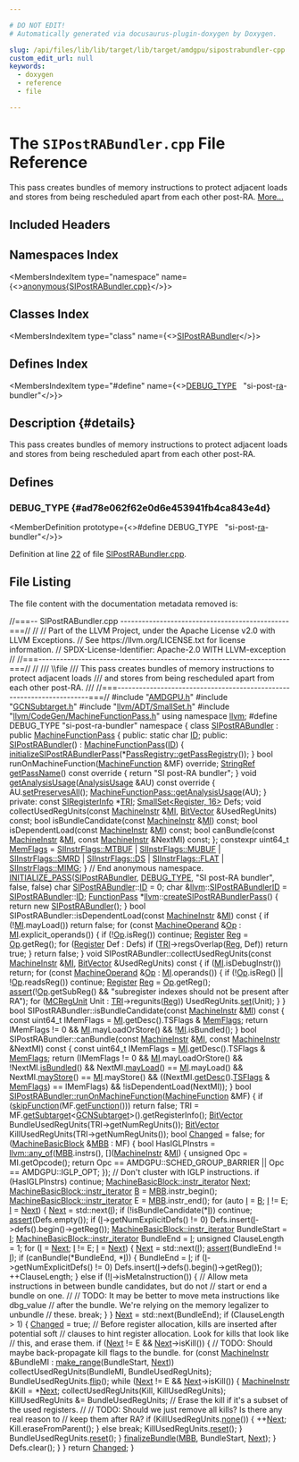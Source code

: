 ```yaml
---

# DO NOT EDIT!
# Automatically generated via docusaurus-plugin-doxygen by Doxygen.

slug: /api/files/lib/lib/target/lib/target/amdgpu/sipostrabundler-cpp
custom_edit_url: null
keywords:
  - doxygen
  - reference
  - file

---
```





# The `SIPostRABundler.cpp` File Reference

<DoxygenPage pluginConfig={pluginConfig}>

This pass creates bundles of memory instructions to protect adjacent loads and stores from being rescheduled apart from each other post-RA. <a href="#details">More...</a>

## Included Headers

<IncludesList>
<IncludesListItem
  filePath="AMDGPU.h"
  permalink="/docs/api/files/lib/lib/target/lib/target/amdgpu/amdgpu-h"
  isLocal="true" />
<IncludesListItem
  filePath="GCNSubtarget.h"
  permalink="/docs/api/files/lib/lib/target/lib/target/amdgpu/gcnsubtarget-h"
  isLocal="true" />
<IncludesListItem
  filePath="llvm/ADT/SmallSet.h"
  permalink="/docs/api/files/include/include/llvm/include/llvm/adt/smallset-h"
  isLocal="true" />
<IncludesListItem
  filePath="llvm/CodeGen/MachineFunctionPass.h"
  permalink="/docs/api/files/include/include/llvm/include/llvm/codegen/machinefunctionpass-h"
  isLocal="true" />
</IncludesList>

## Namespaces Index

<MembersIndex>

<MembersIndexItem
  type="namespace"
  name={<><a href="/docs/api/namespaces/anonymous-sipostrabundler-cpp-">anonymous&#123;SIPostRABundler.cpp&#125;</a></>}>
</MembersIndexItem>

</MembersIndex>

## Classes Index

<MembersIndex>

<MembersIndexItem
  type="class"
  name={<><a href="/docs/api/classes/anonymous-namespace-sipostrabundler-cpp-/sipostrabundler">SIPostRABundler</a></>}>
</MembersIndexItem>

</MembersIndex>

## Defines Index

<MembersIndex>

<MembersIndexItem
  type="#define"
  name={<><a href="#ad78e062f62e0d6e453941fb4ca843e4d">DEBUG&#95;TYPE</a>&nbsp;&nbsp;&nbsp;&quot;si-post-<a href="/docs/api/files/lib/lib/target/lib/target/aarch64/aarch64stacktaggingprera-cpp/#a3d9786aba23105131dc05d9f8bfcac7a">ra</a>-bundler&quot;</>}>
</MembersIndexItem>

</MembersIndex>

## Description {#details}

This pass creates bundles of memory instructions to protect adjacent loads and stores from being rescheduled apart from each other post-RA.

<SectionDefinition>

## Defines

### DEBUG&#95;TYPE {#ad78e062f62e0d6e453941fb4ca843e4d}

<MemberDefinition
  prototype={<>#define DEBUG&#95;TYPE&nbsp;&nbsp;&nbsp;&quot;si-post-<a href="/docs/api/files/lib/lib/target/lib/target/aarch64/aarch64stacktaggingprera-cpp/#a3d9786aba23105131dc05d9f8bfcac7a">ra</a>-bundler&quot;</>}>

Definition at line <a href="#l00022">22</a> of file <a href="/docs/api/files/lib/lib/target/lib/target/amdgpu/sipostrabundler-cpp">SIPostRABundler.cpp</a>.
</MemberDefinition>

</SectionDefinition>

## File Listing

The file content with the documentation metadata removed is:

<ProgramListing>

<Link id="l00001" /><CodeLine lineNumber="1"><Highlight kind="comment">//===-- SIPostRABundler.cpp -----------------------------------------------===//</Highlight><Highlight kind="normal"></Highlight></CodeLine>
<Link id="l00002" /><CodeLine lineNumber="2"><Highlight kind="normal"></Highlight><Highlight kind="comment">//</Highlight><Highlight kind="normal"></Highlight></CodeLine>
<Link id="l00003" /><CodeLine lineNumber="3"><Highlight kind="normal"></Highlight><Highlight kind="comment">// Part of the LLVM Project, under the Apache License v2.0 with LLVM Exceptions.</Highlight><Highlight kind="normal"></Highlight></CodeLine>
<Link id="l00004" /><CodeLine lineNumber="4"><Highlight kind="normal"></Highlight><Highlight kind="comment">// See https://llvm.org/LICENSE.txt for license information.</Highlight><Highlight kind="normal"></Highlight></CodeLine>
<Link id="l00005" /><CodeLine lineNumber="5"><Highlight kind="normal"></Highlight><Highlight kind="comment">// SPDX-License-Identifier: Apache-2.0 WITH LLVM-exception</Highlight><Highlight kind="normal"></Highlight></CodeLine>
<Link id="l00006" /><CodeLine lineNumber="6"><Highlight kind="normal"></Highlight><Highlight kind="comment">//</Highlight><Highlight kind="normal"></Highlight></CodeLine>
<Link id="l00007" /><CodeLine lineNumber="7"><Highlight kind="normal"></Highlight><Highlight kind="comment">//===----------------------------------------------------------------------===//</Highlight><Highlight kind="normal"></Highlight></CodeLine>
<Link id="l00008" /><CodeLine lineNumber="8"><Highlight kind="normal"></Highlight><Highlight kind="comment">//</Highlight><Highlight kind="comment"></Highlight></CodeLine>
<Link id="l00009" /><CodeLine lineNumber="9"><Highlight kind="comment">/// \\file</Highlight></CodeLine>
<Link id="l00010" /><CodeLine lineNumber="10"><Highlight kind="comment">/// This pass creates bundles of memory instructions to protect adjacent loads</Highlight></CodeLine>
<Link id="l00011" /><CodeLine lineNumber="11"><Highlight kind="comment">/// and stores from being rescheduled apart from each other post-RA.</Highlight></CodeLine>
<Link id="l00012" /><CodeLine lineNumber="12"><Highlight kind="comment">///</Highlight><Highlight kind="normal"></Highlight></CodeLine>
<Link id="l00013" /><CodeLine lineNumber="13"><Highlight kind="normal"></Highlight><Highlight kind="comment">//===----------------------------------------------------------------------===//</Highlight><Highlight kind="normal"></Highlight></CodeLine>
<Link id="l00014" /><CodeLine lineNumber="14"><Highlight kind="normal"></Highlight></CodeLine>
<Link id="l00015" /><CodeLine lineNumber="15"><Highlight kind="normal"></Highlight><Highlight kind="preprocessor">#include &quot;<a href="/docs/api/files/lib/lib/target/lib/target/amdgpu/amdgpu-h">AMDGPU.h</a>&quot;</Highlight><Highlight kind="normal"></Highlight></CodeLine>
<Link id="l00016" /><CodeLine lineNumber="16"><Highlight kind="normal"></Highlight><Highlight kind="preprocessor">#include &quot;<a href="/docs/api/files/lib/lib/target/lib/target/amdgpu/gcnsubtarget-h">GCNSubtarget.h</a>&quot;</Highlight><Highlight kind="normal"></Highlight></CodeLine>
<Link id="l00017" /><CodeLine lineNumber="17"><Highlight kind="normal"></Highlight><Highlight kind="preprocessor">#include &quot;<a href="/docs/api/files/include/include/llvm/include/llvm/adt/smallset-h">llvm/ADT/SmallSet.h</a>&quot;</Highlight><Highlight kind="normal"></Highlight></CodeLine>
<Link id="l00018" /><CodeLine lineNumber="18"><Highlight kind="normal"></Highlight><Highlight kind="preprocessor">#include &quot;<a href="/docs/api/files/include/include/llvm/include/llvm/codegen/machinefunctionpass-h">llvm/CodeGen/MachineFunctionPass.h</a>&quot;</Highlight><Highlight kind="normal"></Highlight></CodeLine>
<Link id="l00019" /><CodeLine lineNumber="19"><Highlight kind="normal"></Highlight></CodeLine>
<Link id="l00020" /><CodeLine lineNumber="20"><Highlight kind="normal"></Highlight><Highlight kind="keyword">using namespace </Highlight><Highlight kind="normal"><a href="/docs/api/namespaces/llvm">llvm</a>;</Highlight></CodeLine>
<Link id="l00021" /><CodeLine lineNumber="21"><Highlight kind="normal"></Highlight></CodeLine>
<Link id="l00022" /><CodeLine lineNumber="22" lineLink="#ad78e062f62e0d6e453941fb4ca843e4d"><Highlight kind="normal"></Highlight><Highlight kind="preprocessor">#define DEBUG&#95;TYPE &quot;si-post-ra-bundler&quot;</Highlight><Highlight kind="normal"></Highlight></CodeLine>
<Link id="l00023" /><CodeLine lineNumber="23"><Highlight kind="normal"></Highlight></CodeLine>
<Link id="l00024" /><CodeLine lineNumber="24" lineLink="/docs/api/namespaces/anonymous-sipostrabundler-cpp-"><Highlight kind="normal"></Highlight><Highlight kind="keyword">namespace </Highlight><Highlight kind="normal">&#123;</Highlight></CodeLine>
<Link id="l00025" /><CodeLine lineNumber="25"><Highlight kind="normal"></Highlight></CodeLine>
<Link id="l00026" /><CodeLine lineNumber="26" lineLink="/docs/api/classes/anonymous-namespace-sipostrabundler-cpp-/sipostrabundler"><Highlight kind="normal"></Highlight><Highlight kind="keyword">class </Highlight><Highlight kind="normal"><a href="/docs/api/classes/anonymous-namespace-sipostrabundler-cpp-/sipostrabundler/#af6ac5e28df9a98dbb61f6a55dc2fd7f5">SIPostRABundler</a> : </Highlight><Highlight kind="keyword">public</Highlight><Highlight kind="normal"> <a href="/docs/api/classes/llvm/machinefunctionpass/#a29c81d2386f4a727c6d33413807530c8">MachineFunctionPass</a> &#123;</Highlight></CodeLine>
<Link id="l00027" /><CodeLine lineNumber="27"><Highlight kind="normal"></Highlight><Highlight kind="keyword">public</Highlight><Highlight kind="normal">:</Highlight></CodeLine>
<Link id="l00028" /><CodeLine lineNumber="28" lineLink="/docs/api/classes/anonymous-namespace-sipostrabundler-cpp-/sipostrabundler/#a3572d5ea0075989184c75cbbcccebb01"><Highlight kind="normal">  </Highlight><Highlight kind="keyword">static</Highlight><Highlight kind="normal"> </Highlight><Highlight kind="keywordtype">char</Highlight><Highlight kind="normal"> <a href="/docs/api/classes/anonymous-namespace-sipostrabundler-cpp-/sipostrabundler/#a3572d5ea0075989184c75cbbcccebb01">ID</a>;</Highlight></CodeLine>
<Link id="l00029" /><CodeLine lineNumber="29"><Highlight kind="normal"></Highlight></CodeLine>
<Link id="l00030" /><CodeLine lineNumber="30"><Highlight kind="normal"></Highlight><Highlight kind="keyword">public</Highlight><Highlight kind="normal">:</Highlight></CodeLine>
<Link id="l00031" /><CodeLine lineNumber="31" lineLink="/docs/api/classes/anonymous-namespace-sipostrabundler-cpp-/sipostrabundler/#af6ac5e28df9a98dbb61f6a55dc2fd7f5"><Highlight kind="normal">  <a href="/docs/api/classes/anonymous-namespace-sipostrabundler-cpp-/sipostrabundler/#af6ac5e28df9a98dbb61f6a55dc2fd7f5">SIPostRABundler</a>() : <a href="/docs/api/classes/llvm/machinefunctionpass/#a29c81d2386f4a727c6d33413807530c8">MachineFunctionPass</a>(<a href="/docs/api/classes/anonymous-namespace-sipostrabundler-cpp-/sipostrabundler/#a3572d5ea0075989184c75cbbcccebb01">ID</a>) &#123;</Highlight></CodeLine>
<Link id="l00032" /><CodeLine lineNumber="32"><Highlight kind="normal">    <a href="/docs/api/namespaces/llvm/#a73c0230b4669a226b8103da724ce82cf">initializeSIPostRABundlerPass</a>(&#42;<a href="/docs/api/classes/llvm/passregistry/#a05a729900b76c89e808c6c3094921b2f">PassRegistry::getPassRegistry</a>());</Highlight></CodeLine>
<Link id="l00033" /><CodeLine lineNumber="33"><Highlight kind="normal">  &#125;</Highlight></CodeLine>
<Link id="l00034" /><CodeLine lineNumber="34"><Highlight kind="normal"></Highlight></CodeLine>
<Link id="l00035" /><CodeLine lineNumber="35"><Highlight kind="normal">  </Highlight><Highlight kind="keywordtype">bool</Highlight><Highlight kind="normal"> runOnMachineFunction(<a href="/docs/api/classes/llvm/machinefunction">MachineFunction</a> &amp;MF) </Highlight><Highlight kind="keyword">override</Highlight><Highlight kind="normal">;</Highlight></CodeLine>
<Link id="l00036" /><CodeLine lineNumber="36"><Highlight kind="normal"></Highlight></CodeLine>
<Link id="l00037" /><CodeLine lineNumber="37" lineLink="/docs/api/classes/anonymous-namespace-sipostrabundler-cpp-/sipostrabundler/#a9030a191ce693998b65112df1202457f"><Highlight kind="normal">  <a href="/docs/api/classes/llvm/stringref">StringRef</a> <a href="/docs/api/classes/anonymous-namespace-sipostrabundler-cpp-/sipostrabundler/#a9030a191ce693998b65112df1202457f">getPassName</a>()</Highlight><Highlight kind="keyword"> const override </Highlight><Highlight kind="normal">&#123;</Highlight></CodeLine>
<Link id="l00038" /><CodeLine lineNumber="38"><Highlight kind="normal">    </Highlight><Highlight kind="keywordflow">return</Highlight><Highlight kind="normal"> </Highlight><Highlight kind="stringliteral">&quot;SI post-RA bundler&quot;</Highlight><Highlight kind="normal">;</Highlight></CodeLine>
<Link id="l00039" /><CodeLine lineNumber="39"><Highlight kind="normal">  &#125;</Highlight></CodeLine>
<Link id="l00040" /><CodeLine lineNumber="40"><Highlight kind="normal"></Highlight></CodeLine>
<Link id="l00041" /><CodeLine lineNumber="41" lineLink="/docs/api/classes/anonymous-namespace-sipostrabundler-cpp-/sipostrabundler/#a534884966e628dce25d2894c82eec18c"><Highlight kind="normal">  </Highlight><Highlight kind="keywordtype">void</Highlight><Highlight kind="normal"> <a href="/docs/api/classes/anonymous-namespace-sipostrabundler-cpp-/sipostrabundler/#a534884966e628dce25d2894c82eec18c">getAnalysisUsage</a>(<a href="/docs/api/classes/llvm/analysisusage">AnalysisUsage</a> &amp;AU)</Highlight><Highlight kind="keyword"> const override </Highlight><Highlight kind="normal">&#123;</Highlight></CodeLine>
<Link id="l00042" /><CodeLine lineNumber="42"><Highlight kind="normal">    AU.<a href="/docs/api/classes/llvm/analysisusage/#af22b06a6a4f9df80454071685a0d6a02">setPreservesAll</a>();</Highlight></CodeLine>
<Link id="l00043" /><CodeLine lineNumber="43"><Highlight kind="normal">    <a href="/docs/api/classes/llvm/machinefunctionpass/#a864fd57b4304ef933b3281d0ef85a88e">MachineFunctionPass::getAnalysisUsage</a>(AU);</Highlight></CodeLine>
<Link id="l00044" /><CodeLine lineNumber="44"><Highlight kind="normal">  &#125;</Highlight></CodeLine>
<Link id="l00045" /><CodeLine lineNumber="45"><Highlight kind="normal"></Highlight></CodeLine>
<Link id="l00046" /><CodeLine lineNumber="46"><Highlight kind="normal"></Highlight><Highlight kind="keyword">private</Highlight><Highlight kind="normal">:</Highlight></CodeLine>
<Link id="l00047" /><CodeLine lineNumber="47"><Highlight kind="normal">  </Highlight><Highlight kind="keyword">const</Highlight><Highlight kind="normal"> <a href="/docs/api/classes/llvm/siregisterinfo">SIRegisterInfo</a> &#42;<a href="/docs/api/files/lib/lib/codegen/machinesink-cpp/#a0f36ed1bc17fc1aa97fe291c439a0698">TRI</a>;</Highlight></CodeLine>
<Link id="l00048" /><CodeLine lineNumber="48"><Highlight kind="normal"></Highlight></CodeLine>
<Link id="l00049" /><CodeLine lineNumber="49"><Highlight kind="normal">  <a href="/docs/api/classes/llvm/smallset">SmallSet&lt;Register, 16&gt;</a> Defs;</Highlight></CodeLine>
<Link id="l00050" /><CodeLine lineNumber="50"><Highlight kind="normal"></Highlight></CodeLine>
<Link id="l00051" /><CodeLine lineNumber="51"><Highlight kind="normal">  </Highlight><Highlight kind="keywordtype">void</Highlight><Highlight kind="normal"> collectUsedRegUnits(</Highlight><Highlight kind="keyword">const</Highlight><Highlight kind="normal"> <a href="/docs/api/classes/llvm/machineinstr">MachineInstr</a> &amp;<a href="/docs/api/files/lib/lib/codegen/lib/codegen/globalisel/irtranslator-cpp/#abe44dfdea65b4f7e11e0a608ab708b76">MI</a>,</Highlight></CodeLine>
<Link id="l00052" /><CodeLine lineNumber="52"><Highlight kind="normal">                           <a href="/docs/api/classes/llvm/bitvector">BitVector</a> &amp;UsedRegUnits) </Highlight><Highlight kind="keyword">const</Highlight><Highlight kind="normal">;</Highlight></CodeLine>
<Link id="l00053" /><CodeLine lineNumber="53"><Highlight kind="normal"></Highlight></CodeLine>
<Link id="l00054" /><CodeLine lineNumber="54"><Highlight kind="normal">  </Highlight><Highlight kind="keywordtype">bool</Highlight><Highlight kind="normal"> isBundleCandidate(</Highlight><Highlight kind="keyword">const</Highlight><Highlight kind="normal"> <a href="/docs/api/classes/llvm/machineinstr">MachineInstr</a> &amp;<a href="/docs/api/files/lib/lib/codegen/lib/codegen/globalisel/irtranslator-cpp/#abe44dfdea65b4f7e11e0a608ab708b76">MI</a>) </Highlight><Highlight kind="keyword">const</Highlight><Highlight kind="normal">;</Highlight></CodeLine>
<Link id="l00055" /><CodeLine lineNumber="55"><Highlight kind="normal">  </Highlight><Highlight kind="keywordtype">bool</Highlight><Highlight kind="normal"> isDependentLoad(</Highlight><Highlight kind="keyword">const</Highlight><Highlight kind="normal"> <a href="/docs/api/classes/llvm/machineinstr">MachineInstr</a> &amp;<a href="/docs/api/files/lib/lib/codegen/lib/codegen/globalisel/irtranslator-cpp/#abe44dfdea65b4f7e11e0a608ab708b76">MI</a>) </Highlight><Highlight kind="keyword">const</Highlight><Highlight kind="normal">;</Highlight></CodeLine>
<Link id="l00056" /><CodeLine lineNumber="56"><Highlight kind="normal">  </Highlight><Highlight kind="keywordtype">bool</Highlight><Highlight kind="normal"> canBundle(</Highlight><Highlight kind="keyword">const</Highlight><Highlight kind="normal"> <a href="/docs/api/classes/llvm/machineinstr">MachineInstr</a> &amp;<a href="/docs/api/files/lib/lib/codegen/lib/codegen/globalisel/irtranslator-cpp/#abe44dfdea65b4f7e11e0a608ab708b76">MI</a>, </Highlight><Highlight kind="keyword">const</Highlight><Highlight kind="normal"> <a href="/docs/api/classes/llvm/machineinstr">MachineInstr</a> &amp;NextMI) </Highlight><Highlight kind="keyword">const</Highlight><Highlight kind="normal">;</Highlight></CodeLine>
<Link id="l00057" /><CodeLine lineNumber="57"><Highlight kind="normal">&#125;;</Highlight></CodeLine>
<Link id="l00058" /><CodeLine lineNumber="58"><Highlight kind="normal"></Highlight></CodeLine>
<Link id="l00059" /><CodeLine lineNumber="59" lineLink="/docs/api/namespaces/anonymous-sipostrabundler-cpp-/#a35b62d1d9aa0c080f610e64b4bb79273"><Highlight kind="normal"></Highlight><Highlight kind="keyword">constexpr</Highlight><Highlight kind="normal"> uint64&#95;t <a href="/docs/api/namespaces/anonymous-sipostrabundler-cpp-/#a35b62d1d9aa0c080f610e64b4bb79273">MemFlags</a> = <a href="/docs/api/namespaces/llvm/siinstrflags/#a63fe1ccb8fc5f327a64d2977fce181eca4863f895381859543f89e4423126a73f">SIInstrFlags::MTBUF</a> | <a href="/docs/api/namespaces/llvm/siinstrflags/#a63fe1ccb8fc5f327a64d2977fce181eca2fca87a5855f045ac7f07d8c2814e81f">SIInstrFlags::MUBUF</a> |</Highlight></CodeLine>
<Link id="l00060" /><CodeLine lineNumber="60"><Highlight kind="normal">                              <a href="/docs/api/namespaces/llvm/siinstrflags/#a63fe1ccb8fc5f327a64d2977fce181eca30118e93ea743944a8fa1d846dcbaf37">SIInstrFlags::SMRD</a> | <a href="/docs/api/namespaces/llvm/siinstrflags/#a63fe1ccb8fc5f327a64d2977fce181eca953a5ba3766c4aea8d9b8eeeba722679">SIInstrFlags::DS</a> |</Highlight></CodeLine>
<Link id="l00061" /><CodeLine lineNumber="61"><Highlight kind="normal">                              <a href="/docs/api/namespaces/llvm/siinstrflags/#a63fe1ccb8fc5f327a64d2977fce181ecab0e8527c8c81d2caa91d9b2bd1852574">SIInstrFlags::FLAT</a> | <a href="/docs/api/namespaces/llvm/siinstrflags/#a63fe1ccb8fc5f327a64d2977fce181eca0666b703f5fe8ee884171492fb6a685a">SIInstrFlags::MIMG</a>;</Highlight></CodeLine>
<Link id="l00062" /><CodeLine lineNumber="62"><Highlight kind="normal"></Highlight></CodeLine>
<Link id="l00063" /><CodeLine lineNumber="63"><Highlight kind="normal">&#125; </Highlight><Highlight kind="comment">// End anonymous namespace.</Highlight><Highlight kind="normal"></Highlight></CodeLine>
<Link id="l00064" /><CodeLine lineNumber="64"><Highlight kind="normal"></Highlight></CodeLine>
<Link id="l00065" /><CodeLine lineNumber="65"><Highlight kind="normal"><a href="/docs/api/files/include/include/llvm/passsupport-h/#af807c9595d50b45c0008924c4679c85c">INITIALIZE&#95;PASS</a>(<a href="/docs/api/classes/anonymous-namespace-sipostrabundler-cpp-/sipostrabundler/#af6ac5e28df9a98dbb61f6a55dc2fd7f5">SIPostRABundler</a>, <a href="/docs/api/files/include/include/llvm/include/llvm/adt/genericcycleimpl-h/#ad78e062f62e0d6e453941fb4ca843e4d">DEBUG&#95;TYPE</a>, </Highlight><Highlight kind="stringliteral">&quot;SI post-RA bundler&quot;</Highlight><Highlight kind="normal">, </Highlight><Highlight kind="keyword">false</Highlight><Highlight kind="normal">, </Highlight><Highlight kind="keyword">false</Highlight><Highlight kind="normal">)</Highlight></CodeLine>
<Link id="l00066" /><CodeLine lineNumber="66"><Highlight kind="normal"></Highlight></CodeLine>
<Link id="l00067" /><CodeLine lineNumber="67"><Highlight kind="normal">char <a href="/docs/api/classes/anonymous-namespace-sipostrabundler-cpp-/sipostrabundler/#af6ac5e28df9a98dbb61f6a55dc2fd7f5">SIPostRABundler</a>::<a href="/docs/api/namespaces/llvm/callingconv/#abdf8cf606905c10634e831390981b0ed">ID</a> = 0;</Highlight></CodeLine>
<Link id="l00068" /><CodeLine lineNumber="68"><Highlight kind="normal"></Highlight></CodeLine>
<Link id="l00069" /><CodeLine lineNumber="69" lineLink="/docs/api/namespaces/llvm/#a1ba6d45ab25351a8c0d552a8114e0ec3"><Highlight kind="normal"></Highlight><Highlight kind="keywordtype">char</Highlight><Highlight kind="normal"> &amp;<a href="/docs/api/namespaces/llvm">llvm</a>::<a href="/docs/api/namespaces/llvm/#a1ba6d45ab25351a8c0d552a8114e0ec3">SIPostRABundlerID</a> = <a href="/docs/api/classes/anonymous-namespace-sipostrabundler-cpp-/sipostrabundler/#af6ac5e28df9a98dbb61f6a55dc2fd7f5">SIPostRABundler</a>::<a href="/docs/api/namespaces/llvm/callingconv/#abdf8cf606905c10634e831390981b0ed">ID</a>;</Highlight></CodeLine>
<Link id="l00070" /><CodeLine lineNumber="70"><Highlight kind="normal"></Highlight></CodeLine>
<Link id="l00071" /><CodeLine lineNumber="71" lineLink="/docs/api/namespaces/llvm/#a880fce844542147d431306cf4a21e1c3"><Highlight kind="normal"><a href="/docs/api/classes/llvm/functionpass">FunctionPass</a> &#42;<a href="/docs/api/namespaces/llvm">llvm</a>::<a href="/docs/api/namespaces/llvm/#a880fce844542147d431306cf4a21e1c3">createSIPostRABundlerPass</a>() &#123;</Highlight></CodeLine>
<Link id="l00072" /><CodeLine lineNumber="72"><Highlight kind="normal">  </Highlight><Highlight kind="keywordflow">return</Highlight><Highlight kind="normal"> </Highlight><Highlight kind="keyword">new</Highlight><Highlight kind="normal"> <a href="/docs/api/classes/anonymous-namespace-sipostrabundler-cpp-/sipostrabundler/#af6ac5e28df9a98dbb61f6a55dc2fd7f5">SIPostRABundler</a>();</Highlight></CodeLine>
<Link id="l00073" /><CodeLine lineNumber="73"><Highlight kind="normal">&#125;</Highlight></CodeLine>
<Link id="l00074" /><CodeLine lineNumber="74"><Highlight kind="normal"></Highlight></CodeLine>
<Link id="l00075" /><CodeLine lineNumber="75"><Highlight kind="normal"></Highlight><Highlight kind="keywordtype">bool</Highlight><Highlight kind="normal"> SIPostRABundler::isDependentLoad(</Highlight><Highlight kind="keyword">const</Highlight><Highlight kind="normal"> <a href="/docs/api/classes/llvm/machineinstr">MachineInstr</a> &amp;<a href="/docs/api/files/lib/lib/codegen/lib/codegen/globalisel/irtranslator-cpp/#abe44dfdea65b4f7e11e0a608ab708b76">MI</a>)</Highlight><Highlight kind="keyword"> const </Highlight><Highlight kind="normal">&#123;</Highlight></CodeLine>
<Link id="l00076" /><CodeLine lineNumber="76"><Highlight kind="normal">  </Highlight><Highlight kind="keywordflow">if</Highlight><Highlight kind="normal"> (!<a href="/docs/api/files/lib/lib/codegen/lib/codegen/globalisel/irtranslator-cpp/#abe44dfdea65b4f7e11e0a608ab708b76">MI</a>.mayLoad())</Highlight></CodeLine>
<Link id="l00077" /><CodeLine lineNumber="77"><Highlight kind="normal">    </Highlight><Highlight kind="keywordflow">return</Highlight><Highlight kind="normal"> </Highlight><Highlight kind="keyword">false</Highlight><Highlight kind="normal">;</Highlight></CodeLine>
<Link id="l00078" /><CodeLine lineNumber="78"><Highlight kind="normal"></Highlight></CodeLine>
<Link id="l00079" /><CodeLine lineNumber="79"><Highlight kind="normal">  </Highlight><Highlight kind="keywordflow">for</Highlight><Highlight kind="normal"> (</Highlight><Highlight kind="keyword">const</Highlight><Highlight kind="normal"> <a href="/docs/api/classes/llvm/machineoperand">MachineOperand</a> &amp;<a href="/docs/api/namespaces/llvm/#ab471937b9a227e70c7fe8bd9604014d6">Op</a> : <a href="/docs/api/files/lib/lib/codegen/lib/codegen/globalisel/irtranslator-cpp/#abe44dfdea65b4f7e11e0a608ab708b76">MI</a>.explicit&#95;operands()) &#123;</Highlight></CodeLine>
<Link id="l00080" /><CodeLine lineNumber="80"><Highlight kind="normal">    </Highlight><Highlight kind="keywordflow">if</Highlight><Highlight kind="normal"> (!<a href="/docs/api/namespaces/llvm/#ab471937b9a227e70c7fe8bd9604014d6">Op</a>.isReg())</Highlight></CodeLine>
<Link id="l00081" /><CodeLine lineNumber="81"><Highlight kind="normal">      </Highlight><Highlight kind="keywordflow">continue</Highlight><Highlight kind="normal">;</Highlight></CodeLine>
<Link id="l00082" /><CodeLine lineNumber="82"><Highlight kind="normal">    <a href="/docs/api/classes/llvm/register">Register</a> <a href="/docs/api/files/lib/lib/codegen/machinesink-cpp/#a359e1ff26f6d466d927a61aae45b05c3">Reg</a> = <a href="/docs/api/namespaces/llvm/#ab471937b9a227e70c7fe8bd9604014d6">Op</a>.getReg();</Highlight></CodeLine>
<Link id="l00083" /><CodeLine lineNumber="83"><Highlight kind="normal">    </Highlight><Highlight kind="keywordflow">for</Highlight><Highlight kind="normal"> (<a href="/docs/api/classes/llvm/register">Register</a> Def : Defs)</Highlight></CodeLine>
<Link id="l00084" /><CodeLine lineNumber="84"><Highlight kind="normal">      </Highlight><Highlight kind="keywordflow">if</Highlight><Highlight kind="normal"> (<a href="/docs/api/files/lib/lib/codegen/machinesink-cpp/#a0f36ed1bc17fc1aa97fe291c439a0698">TRI</a>-&gt;regsOverlap(<a href="/docs/api/files/lib/lib/codegen/machinesink-cpp/#a359e1ff26f6d466d927a61aae45b05c3">Reg</a>, Def))</Highlight></CodeLine>
<Link id="l00085" /><CodeLine lineNumber="85"><Highlight kind="normal">        </Highlight><Highlight kind="keywordflow">return</Highlight><Highlight kind="normal"> </Highlight><Highlight kind="keyword">true</Highlight><Highlight kind="normal">;</Highlight></CodeLine>
<Link id="l00086" /><CodeLine lineNumber="86"><Highlight kind="normal">  &#125;</Highlight></CodeLine>
<Link id="l00087" /><CodeLine lineNumber="87"><Highlight kind="normal"></Highlight></CodeLine>
<Link id="l00088" /><CodeLine lineNumber="88"><Highlight kind="normal">  </Highlight><Highlight kind="keywordflow">return</Highlight><Highlight kind="normal"> </Highlight><Highlight kind="keyword">false</Highlight><Highlight kind="normal">;</Highlight></CodeLine>
<Link id="l00089" /><CodeLine lineNumber="89"><Highlight kind="normal">&#125;</Highlight></CodeLine>
<Link id="l00090" /><CodeLine lineNumber="90"><Highlight kind="normal"></Highlight></CodeLine>
<Link id="l00091" /><CodeLine lineNumber="91"><Highlight kind="normal"></Highlight><Highlight kind="keywordtype">void</Highlight><Highlight kind="normal"> SIPostRABundler::collectUsedRegUnits(</Highlight><Highlight kind="keyword">const</Highlight><Highlight kind="normal"> <a href="/docs/api/classes/llvm/machineinstr">MachineInstr</a> &amp;<a href="/docs/api/files/lib/lib/codegen/lib/codegen/globalisel/irtranslator-cpp/#abe44dfdea65b4f7e11e0a608ab708b76">MI</a>,</Highlight></CodeLine>
<Link id="l00092" /><CodeLine lineNumber="92"><Highlight kind="normal">                                          <a href="/docs/api/classes/llvm/bitvector">BitVector</a> &amp;UsedRegUnits)</Highlight><Highlight kind="keyword"> const </Highlight><Highlight kind="normal">&#123;</Highlight></CodeLine>
<Link id="l00093" /><CodeLine lineNumber="93"><Highlight kind="normal">  </Highlight><Highlight kind="keywordflow">if</Highlight><Highlight kind="normal"> (<a href="/docs/api/files/lib/lib/codegen/lib/codegen/globalisel/irtranslator-cpp/#abe44dfdea65b4f7e11e0a608ab708b76">MI</a>.isDebugInstr())</Highlight></CodeLine>
<Link id="l00094" /><CodeLine lineNumber="94"><Highlight kind="normal">    </Highlight><Highlight kind="keywordflow">return</Highlight><Highlight kind="normal">;</Highlight></CodeLine>
<Link id="l00095" /><CodeLine lineNumber="95"><Highlight kind="normal"></Highlight></CodeLine>
<Link id="l00096" /><CodeLine lineNumber="96"><Highlight kind="normal">  </Highlight><Highlight kind="keywordflow">for</Highlight><Highlight kind="normal"> (</Highlight><Highlight kind="keyword">const</Highlight><Highlight kind="normal"> <a href="/docs/api/classes/llvm/machineoperand">MachineOperand</a> &amp;<a href="/docs/api/namespaces/llvm/#ab471937b9a227e70c7fe8bd9604014d6">Op</a> : <a href="/docs/api/files/lib/lib/codegen/lib/codegen/globalisel/irtranslator-cpp/#abe44dfdea65b4f7e11e0a608ab708b76">MI</a>.operands()) &#123;</Highlight></CodeLine>
<Link id="l00097" /><CodeLine lineNumber="97"><Highlight kind="normal">    </Highlight><Highlight kind="keywordflow">if</Highlight><Highlight kind="normal"> (!<a href="/docs/api/namespaces/llvm/#ab471937b9a227e70c7fe8bd9604014d6">Op</a>.isReg() || !<a href="/docs/api/namespaces/llvm/#ab471937b9a227e70c7fe8bd9604014d6">Op</a>.readsReg())</Highlight></CodeLine>
<Link id="l00098" /><CodeLine lineNumber="98"><Highlight kind="normal">      </Highlight><Highlight kind="keywordflow">continue</Highlight><Highlight kind="normal">;</Highlight></CodeLine>
<Link id="l00099" /><CodeLine lineNumber="99"><Highlight kind="normal"></Highlight></CodeLine>
<Link id="l00100" /><CodeLine lineNumber="100"><Highlight kind="normal">    <a href="/docs/api/classes/llvm/register">Register</a> <a href="/docs/api/files/lib/lib/codegen/machinesink-cpp/#a359e1ff26f6d466d927a61aae45b05c3">Reg</a> = <a href="/docs/api/namespaces/llvm/#ab471937b9a227e70c7fe8bd9604014d6">Op</a>.getReg();</Highlight></CodeLine>
<Link id="l00101" /><CodeLine lineNumber="101"><Highlight kind="normal">    <a href="/docs/api/files/lib/lib/target/lib/target/amdgpu/silowercontrolflow-cpp/#a4868c5d81c5ccc98c47aeab6244346a0">assert</a>(!<a href="/docs/api/namespaces/llvm/#ab471937b9a227e70c7fe8bd9604014d6">Op</a>.getSubReg() &amp;&amp;</Highlight></CodeLine>
<Link id="l00102" /><CodeLine lineNumber="102"><Highlight kind="normal">           </Highlight><Highlight kind="stringliteral">&quot;subregister indexes should not be present after RA&quot;</Highlight><Highlight kind="normal">);</Highlight></CodeLine>
<Link id="l00103" /><CodeLine lineNumber="103"><Highlight kind="normal"></Highlight></CodeLine>
<Link id="l00104" /><CodeLine lineNumber="104"><Highlight kind="normal">    </Highlight><Highlight kind="keywordflow">for</Highlight><Highlight kind="normal"> (<a href="/docs/api/namespaces/llvm/#a8adc81fee7f9e66260dd2b626660c9c9">MCRegUnit</a> Unit : <a href="/docs/api/files/lib/lib/codegen/machinesink-cpp/#a0f36ed1bc17fc1aa97fe291c439a0698">TRI</a>-&gt;regunits(<a href="/docs/api/files/lib/lib/codegen/machinesink-cpp/#a359e1ff26f6d466d927a61aae45b05c3">Reg</a>))</Highlight></CodeLine>
<Link id="l00105" /><CodeLine lineNumber="105"><Highlight kind="normal">      UsedRegUnits.<a href="/docs/api/classes/llvm/bitvector/#a62237ebe27691377a942abe7446332ec">set</a>(Unit);</Highlight></CodeLine>
<Link id="l00106" /><CodeLine lineNumber="106"><Highlight kind="normal">  &#125;</Highlight></CodeLine>
<Link id="l00107" /><CodeLine lineNumber="107"><Highlight kind="normal">&#125;</Highlight></CodeLine>
<Link id="l00108" /><CodeLine lineNumber="108"><Highlight kind="normal"></Highlight></CodeLine>
<Link id="l00109" /><CodeLine lineNumber="109"><Highlight kind="normal"></Highlight><Highlight kind="keywordtype">bool</Highlight><Highlight kind="normal"> SIPostRABundler::isBundleCandidate(</Highlight><Highlight kind="keyword">const</Highlight><Highlight kind="normal"> <a href="/docs/api/classes/llvm/machineinstr">MachineInstr</a> &amp;<a href="/docs/api/files/lib/lib/codegen/lib/codegen/globalisel/irtranslator-cpp/#abe44dfdea65b4f7e11e0a608ab708b76">MI</a>)</Highlight><Highlight kind="keyword"> const </Highlight><Highlight kind="normal">&#123;</Highlight></CodeLine>
<Link id="l00110" /><CodeLine lineNumber="110"><Highlight kind="normal">  </Highlight><Highlight kind="keyword">const</Highlight><Highlight kind="normal"> uint64&#95;t IMemFlags = <a href="/docs/api/files/lib/lib/codegen/lib/codegen/globalisel/irtranslator-cpp/#abe44dfdea65b4f7e11e0a608ab708b76">MI</a>.getDesc().TSFlags &amp; <a href="/docs/api/namespaces/anonymous-sipostrabundler-cpp-/#a35b62d1d9aa0c080f610e64b4bb79273">MemFlags</a>;</Highlight></CodeLine>
<Link id="l00111" /><CodeLine lineNumber="111"><Highlight kind="normal">  </Highlight><Highlight kind="keywordflow">return</Highlight><Highlight kind="normal"> IMemFlags != 0 &amp;&amp; <a href="/docs/api/files/lib/lib/codegen/lib/codegen/globalisel/irtranslator-cpp/#abe44dfdea65b4f7e11e0a608ab708b76">MI</a>.mayLoadOrStore() &amp;&amp; !<a href="/docs/api/files/lib/lib/codegen/lib/codegen/globalisel/irtranslator-cpp/#abe44dfdea65b4f7e11e0a608ab708b76">MI</a>.isBundled();</Highlight></CodeLine>
<Link id="l00112" /><CodeLine lineNumber="112"><Highlight kind="normal">&#125;</Highlight></CodeLine>
<Link id="l00113" /><CodeLine lineNumber="113"><Highlight kind="normal"></Highlight></CodeLine>
<Link id="l00114" /><CodeLine lineNumber="114"><Highlight kind="normal"></Highlight><Highlight kind="keywordtype">bool</Highlight><Highlight kind="normal"> SIPostRABundler::canBundle(</Highlight><Highlight kind="keyword">const</Highlight><Highlight kind="normal"> <a href="/docs/api/classes/llvm/machineinstr">MachineInstr</a> &amp;<a href="/docs/api/files/lib/lib/codegen/lib/codegen/globalisel/irtranslator-cpp/#abe44dfdea65b4f7e11e0a608ab708b76">MI</a>,</Highlight></CodeLine>
<Link id="l00115" /><CodeLine lineNumber="115"><Highlight kind="normal">                                </Highlight><Highlight kind="keyword">const</Highlight><Highlight kind="normal"> <a href="/docs/api/classes/llvm/machineinstr">MachineInstr</a> &amp;NextMI)</Highlight><Highlight kind="keyword"> const </Highlight><Highlight kind="normal">&#123;</Highlight></CodeLine>
<Link id="l00116" /><CodeLine lineNumber="116"><Highlight kind="normal">  </Highlight><Highlight kind="keyword">const</Highlight><Highlight kind="normal"> uint64&#95;t IMemFlags = <a href="/docs/api/files/lib/lib/codegen/lib/codegen/globalisel/irtranslator-cpp/#abe44dfdea65b4f7e11e0a608ab708b76">MI</a>.getDesc().TSFlags &amp; <a href="/docs/api/namespaces/anonymous-sipostrabundler-cpp-/#a35b62d1d9aa0c080f610e64b4bb79273">MemFlags</a>;</Highlight></CodeLine>
<Link id="l00117" /><CodeLine lineNumber="117"><Highlight kind="normal"></Highlight></CodeLine>
<Link id="l00118" /><CodeLine lineNumber="118"><Highlight kind="normal">  </Highlight><Highlight kind="keywordflow">return</Highlight><Highlight kind="normal"> (IMemFlags != 0 &amp;&amp; <a href="/docs/api/files/lib/lib/codegen/lib/codegen/globalisel/irtranslator-cpp/#abe44dfdea65b4f7e11e0a608ab708b76">MI</a>.mayLoadOrStore() &amp;&amp; !NextMI.<a href="/docs/api/classes/llvm/machineinstr/#afd00129f7ee0f594aad95a71abe9eddc">isBundled</a>() &amp;&amp;</Highlight></CodeLine>
<Link id="l00119" /><CodeLine lineNumber="119"><Highlight kind="normal">          NextMI.<a href="/docs/api/classes/llvm/machineinstr/#a682028ac4a06c9e3550fa8e6e1909fa9">mayLoad</a>() == <a href="/docs/api/files/lib/lib/codegen/lib/codegen/globalisel/irtranslator-cpp/#abe44dfdea65b4f7e11e0a608ab708b76">MI</a>.mayLoad() &amp;&amp; NextMI.<a href="/docs/api/classes/llvm/machineinstr/#ab96f3235c18e659758517d0532d606c9">mayStore</a>() == <a href="/docs/api/files/lib/lib/codegen/lib/codegen/globalisel/irtranslator-cpp/#abe44dfdea65b4f7e11e0a608ab708b76">MI</a>.mayStore() &amp;&amp;</Highlight></CodeLine>
<Link id="l00120" /><CodeLine lineNumber="120"><Highlight kind="normal">          ((NextMI.<a href="/docs/api/classes/llvm/machineinstr/#a75a5f7e3b3d4ec79610b4e556d2f35ce">getDesc</a>().<a href="/docs/api/classes/llvm/mcinstrdesc/#a46e0fcca2366f30d5e35b3d7dcb9c65f">TSFlags</a> &amp; <a href="/docs/api/namespaces/anonymous-sipostrabundler-cpp-/#a35b62d1d9aa0c080f610e64b4bb79273">MemFlags</a>) == IMemFlags) &amp;&amp;</Highlight></CodeLine>
<Link id="l00121" /><CodeLine lineNumber="121"><Highlight kind="normal">          !isDependentLoad(NextMI));</Highlight></CodeLine>
<Link id="l00122" /><CodeLine lineNumber="122"><Highlight kind="normal">&#125;</Highlight></CodeLine>
<Link id="l00123" /><CodeLine lineNumber="123"><Highlight kind="normal"></Highlight></CodeLine>
<Link id="l00124" /><CodeLine lineNumber="124" lineLink="/docs/api/classes/anonymous-namespace-sipostrabundler-cpp-/sipostrabundler/#a8912872a213b3beab85a7f9a92e86e93"><Highlight kind="normal"></Highlight><Highlight kind="keywordtype">bool</Highlight><Highlight kind="normal"> <a href="/docs/api/classes/anonymous-namespace-sipostrabundler-cpp-/sipostrabundler/#a8912872a213b3beab85a7f9a92e86e93">SIPostRABundler::runOnMachineFunction</a>(<a href="/docs/api/classes/llvm/machinefunction">MachineFunction</a> &amp;MF) &#123;</Highlight></CodeLine>
<Link id="l00125" /><CodeLine lineNumber="125"><Highlight kind="normal">  </Highlight><Highlight kind="keywordflow">if</Highlight><Highlight kind="normal"> (<a href="/docs/api/classes/llvm/functionpass/#af9f5f511d75e16f09a5520cb9444cfa8">skipFunction</a>(MF.<a href="/docs/api/classes/llvm/machinefunction/#a977ddce262de45c645be23d951066351">getFunction</a>()))</Highlight></CodeLine>
<Link id="l00126" /><CodeLine lineNumber="126"><Highlight kind="normal">    </Highlight><Highlight kind="keywordflow">return</Highlight><Highlight kind="normal"> </Highlight><Highlight kind="keyword">false</Highlight><Highlight kind="normal">;</Highlight></CodeLine>
<Link id="l00127" /><CodeLine lineNumber="127"><Highlight kind="normal"></Highlight></CodeLine>
<Link id="l00128" /><CodeLine lineNumber="128"><Highlight kind="normal">  TRI = MF.<a href="/docs/api/classes/llvm/machinefunction/#a3825368aca2bc1550d173660df4da6a6">getSubtarget</a>&lt;<a href="/docs/api/classes/llvm/gcnsubtarget">GCNSubtarget</a>&gt;().getRegisterInfo();</Highlight></CodeLine>
<Link id="l00129" /><CodeLine lineNumber="129"><Highlight kind="normal">  <a href="/docs/api/classes/llvm/bitvector">BitVector</a> BundleUsedRegUnits(TRI-&gt;getNumRegUnits());</Highlight></CodeLine>
<Link id="l00130" /><CodeLine lineNumber="130"><Highlight kind="normal">  <a href="/docs/api/classes/llvm/bitvector">BitVector</a> KillUsedRegUnits(TRI-&gt;getNumRegUnits());</Highlight></CodeLine>
<Link id="l00131" /><CodeLine lineNumber="131"><Highlight kind="normal"></Highlight></CodeLine>
<Link id="l00132" /><CodeLine lineNumber="132"><Highlight kind="normal">  </Highlight><Highlight kind="keywordtype">bool</Highlight><Highlight kind="normal"> <a href="/docs/api/groups/arcopt/#gaa57b1a4e6a1c79233913139635169cf1">Changed</a> = </Highlight><Highlight kind="keyword">false</Highlight><Highlight kind="normal">;</Highlight></CodeLine>
<Link id="l00133" /><CodeLine lineNumber="133"><Highlight kind="normal">  </Highlight><Highlight kind="keywordflow">for</Highlight><Highlight kind="normal"> (<a href="/docs/api/classes/llvm/machinebasicblock">MachineBasicBlock</a> &amp;<a href="/docs/api/files/lib/lib/target/lib/target/arm/armslshardening-cpp/#a5958512eae2979bd2eb383977996a600">MBB</a> : MF) &#123;</Highlight></CodeLine>
<Link id="l00134" /><CodeLine lineNumber="134"><Highlight kind="normal">    </Highlight><Highlight kind="keywordtype">bool</Highlight><Highlight kind="normal"> HasIGLPInstrs = <a href="/docs/api/namespaces/llvm/#a61d13d6824ec46c31260a4fd0997eda0">llvm::any&#95;of</a>(<a href="/docs/api/files/lib/lib/target/lib/target/arm/armslshardening-cpp/#a5958512eae2979bd2eb383977996a600">MBB</a>.instrs(), &#91;&#93;(<a href="/docs/api/classes/llvm/machineinstr">MachineInstr</a> &amp;<a href="/docs/api/files/lib/lib/codegen/lib/codegen/globalisel/irtranslator-cpp/#abe44dfdea65b4f7e11e0a608ab708b76">MI</a>) &#123;</Highlight></CodeLine>
<Link id="l00135" /><CodeLine lineNumber="135"><Highlight kind="normal">      unsigned Opc = MI.getOpcode();</Highlight></CodeLine>
<Link id="l00136" /><CodeLine lineNumber="136"><Highlight kind="normal">      return Opc == AMDGPU::SCHED&#95;GROUP&#95;BARRIER || Opc == AMDGPU::IGLP&#95;OPT;</Highlight></CodeLine>
<Link id="l00137" /><CodeLine lineNumber="137"><Highlight kind="normal">    &#125;);</Highlight></CodeLine>
<Link id="l00138" /><CodeLine lineNumber="138"><Highlight kind="normal"></Highlight></CodeLine>
<Link id="l00139" /><CodeLine lineNumber="139"><Highlight kind="normal">    </Highlight><Highlight kind="comment">// Don&#39;t cluster with IGLP instructions.</Highlight><Highlight kind="normal"></Highlight></CodeLine>
<Link id="l00140" /><CodeLine lineNumber="140"><Highlight kind="normal">    </Highlight><Highlight kind="keywordflow">if</Highlight><Highlight kind="normal"> (HasIGLPInstrs)</Highlight></CodeLine>
<Link id="l00141" /><CodeLine lineNumber="141"><Highlight kind="normal">      </Highlight><Highlight kind="keywordflow">continue</Highlight><Highlight kind="normal">;</Highlight></CodeLine>
<Link id="l00142" /><CodeLine lineNumber="142"><Highlight kind="normal"></Highlight></CodeLine>
<Link id="l00143" /><CodeLine lineNumber="143"><Highlight kind="normal">    <a href="/docs/api/classes/llvm/machinebasicblock/#ab6395548cae73865213e279ae461db54">MachineBasicBlock::instr&#95;iterator</a> <a href="/docs/api/namespaces/llvm/#ab13c360340346d082b959b8cd79f2c1a">Next</a>;</Highlight></CodeLine>
<Link id="l00144" /><CodeLine lineNumber="144"><Highlight kind="normal">    <a href="/docs/api/classes/llvm/machinebasicblock/#ab6395548cae73865213e279ae461db54">MachineBasicBlock::instr&#95;iterator</a> <a href="/docs/api/files/lib/lib/ir/builtingcs-cpp/#ae76959fe811ba090de4cba69ac00f1da">B</a> = <a href="/docs/api/files/lib/lib/target/lib/target/arm/armslshardening-cpp/#a5958512eae2979bd2eb383977996a600">MBB</a>.instr&#95;begin();</Highlight></CodeLine>
<Link id="l00145" /><CodeLine lineNumber="145"><Highlight kind="normal">    <a href="/docs/api/classes/llvm/machinebasicblock/#ab6395548cae73865213e279ae461db54">MachineBasicBlock::instr&#95;iterator</a> E = <a href="/docs/api/files/lib/lib/target/lib/target/arm/armslshardening-cpp/#a5958512eae2979bd2eb383977996a600">MBB</a>.instr&#95;end();</Highlight></CodeLine>
<Link id="l00146" /><CodeLine lineNumber="146"><Highlight kind="normal"></Highlight></CodeLine>
<Link id="l00147" /><CodeLine lineNumber="147"><Highlight kind="normal">    </Highlight><Highlight kind="keywordflow">for</Highlight><Highlight kind="normal"> (</Highlight><Highlight kind="keyword">auto</Highlight><Highlight kind="normal"> <a href="/docs/api/files/lib/lib/support/md5-cpp/#ac0eafdc9ee161b71e7af98af736952fd">I</a> = <a href="/docs/api/files/lib/lib/ir/builtingcs-cpp/#ae76959fe811ba090de4cba69ac00f1da">B</a>; <a href="/docs/api/files/lib/lib/support/md5-cpp/#ac0eafdc9ee161b71e7af98af736952fd">I</a> != E; <a href="/docs/api/files/lib/lib/support/md5-cpp/#ac0eafdc9ee161b71e7af98af736952fd">I</a> = <a href="/docs/api/namespaces/llvm/#ab13c360340346d082b959b8cd79f2c1a">Next</a>) &#123;</Highlight></CodeLine>
<Link id="l00148" /><CodeLine lineNumber="148"><Highlight kind="normal">      <a href="/docs/api/namespaces/llvm/#ab13c360340346d082b959b8cd79f2c1a">Next</a> = std::next(<a href="/docs/api/files/lib/lib/support/md5-cpp/#ac0eafdc9ee161b71e7af98af736952fd">I</a>);</Highlight></CodeLine>
<Link id="l00149" /><CodeLine lineNumber="149"><Highlight kind="normal">      </Highlight><Highlight kind="keywordflow">if</Highlight><Highlight kind="normal"> (!isBundleCandidate(&#42;<a href="/docs/api/files/lib/lib/support/md5-cpp/#ac0eafdc9ee161b71e7af98af736952fd">I</a>))</Highlight></CodeLine>
<Link id="l00150" /><CodeLine lineNumber="150"><Highlight kind="normal">        </Highlight><Highlight kind="keywordflow">continue</Highlight><Highlight kind="normal">;</Highlight></CodeLine>
<Link id="l00151" /><CodeLine lineNumber="151"><Highlight kind="normal"></Highlight></CodeLine>
<Link id="l00152" /><CodeLine lineNumber="152"><Highlight kind="normal">      <a href="/docs/api/files/lib/lib/target/lib/target/amdgpu/silowercontrolflow-cpp/#a4868c5d81c5ccc98c47aeab6244346a0">assert</a>(Defs.empty());</Highlight></CodeLine>
<Link id="l00153" /><CodeLine lineNumber="153"><Highlight kind="normal"></Highlight></CodeLine>
<Link id="l00154" /><CodeLine lineNumber="154"><Highlight kind="normal">      </Highlight><Highlight kind="keywordflow">if</Highlight><Highlight kind="normal"> (<a href="/docs/api/files/lib/lib/support/md5-cpp/#ac0eafdc9ee161b71e7af98af736952fd">I</a>-&gt;getNumExplicitDefs() != 0)</Highlight></CodeLine>
<Link id="l00155" /><CodeLine lineNumber="155"><Highlight kind="normal">        Defs.insert(<a href="/docs/api/files/lib/lib/support/md5-cpp/#ac0eafdc9ee161b71e7af98af736952fd">I</a>-&gt;defs().begin()-&gt;getReg());</Highlight></CodeLine>
<Link id="l00156" /><CodeLine lineNumber="156"><Highlight kind="normal"></Highlight></CodeLine>
<Link id="l00157" /><CodeLine lineNumber="157"><Highlight kind="normal">      <a href="/docs/api/classes/llvm/machinebasicblock/#ab6395548cae73865213e279ae461db54">MachineBasicBlock::instr&#95;iterator</a> BundleStart = <a href="/docs/api/files/lib/lib/support/md5-cpp/#ac0eafdc9ee161b71e7af98af736952fd">I</a>;</Highlight></CodeLine>
<Link id="l00158" /><CodeLine lineNumber="158"><Highlight kind="normal">      <a href="/docs/api/classes/llvm/machinebasicblock/#ab6395548cae73865213e279ae461db54">MachineBasicBlock::instr&#95;iterator</a> BundleEnd = <a href="/docs/api/files/lib/lib/support/md5-cpp/#ac0eafdc9ee161b71e7af98af736952fd">I</a>;</Highlight></CodeLine>
<Link id="l00159" /><CodeLine lineNumber="159"><Highlight kind="normal">      </Highlight><Highlight kind="keywordtype">unsigned</Highlight><Highlight kind="normal"> ClauseLength = 1;</Highlight></CodeLine>
<Link id="l00160" /><CodeLine lineNumber="160"><Highlight kind="normal">      </Highlight><Highlight kind="keywordflow">for</Highlight><Highlight kind="normal"> (<a href="/docs/api/files/lib/lib/support/md5-cpp/#ac0eafdc9ee161b71e7af98af736952fd">I</a> = <a href="/docs/api/namespaces/llvm/#ab13c360340346d082b959b8cd79f2c1a">Next</a>; <a href="/docs/api/files/lib/lib/support/md5-cpp/#ac0eafdc9ee161b71e7af98af736952fd">I</a> != E; <a href="/docs/api/files/lib/lib/support/md5-cpp/#ac0eafdc9ee161b71e7af98af736952fd">I</a> = <a href="/docs/api/namespaces/llvm/#ab13c360340346d082b959b8cd79f2c1a">Next</a>) &#123;</Highlight></CodeLine>
<Link id="l00161" /><CodeLine lineNumber="161"><Highlight kind="normal">        <a href="/docs/api/namespaces/llvm/#ab13c360340346d082b959b8cd79f2c1a">Next</a> = std::next(<a href="/docs/api/files/lib/lib/support/md5-cpp/#ac0eafdc9ee161b71e7af98af736952fd">I</a>);</Highlight></CodeLine>
<Link id="l00162" /><CodeLine lineNumber="162"><Highlight kind="normal"></Highlight></CodeLine>
<Link id="l00163" /><CodeLine lineNumber="163"><Highlight kind="normal">        <a href="/docs/api/files/lib/lib/target/lib/target/amdgpu/silowercontrolflow-cpp/#a4868c5d81c5ccc98c47aeab6244346a0">assert</a>(BundleEnd != <a href="/docs/api/files/lib/lib/support/md5-cpp/#ac0eafdc9ee161b71e7af98af736952fd">I</a>);</Highlight></CodeLine>
<Link id="l00164" /><CodeLine lineNumber="164"><Highlight kind="normal">        </Highlight><Highlight kind="keywordflow">if</Highlight><Highlight kind="normal"> (canBundle(&#42;BundleEnd, &#42;<a href="/docs/api/files/lib/lib/support/md5-cpp/#ac0eafdc9ee161b71e7af98af736952fd">I</a>)) &#123;</Highlight></CodeLine>
<Link id="l00165" /><CodeLine lineNumber="165"><Highlight kind="normal">          BundleEnd = <a href="/docs/api/files/lib/lib/support/md5-cpp/#ac0eafdc9ee161b71e7af98af736952fd">I</a>;</Highlight></CodeLine>
<Link id="l00166" /><CodeLine lineNumber="166"><Highlight kind="normal">          </Highlight><Highlight kind="keywordflow">if</Highlight><Highlight kind="normal"> (<a href="/docs/api/files/lib/lib/support/md5-cpp/#ac0eafdc9ee161b71e7af98af736952fd">I</a>-&gt;getNumExplicitDefs() != 0)</Highlight></CodeLine>
<Link id="l00167" /><CodeLine lineNumber="167"><Highlight kind="normal">            Defs.insert(<a href="/docs/api/files/lib/lib/support/md5-cpp/#ac0eafdc9ee161b71e7af98af736952fd">I</a>-&gt;defs().begin()-&gt;getReg());</Highlight></CodeLine>
<Link id="l00168" /><CodeLine lineNumber="168"><Highlight kind="normal">          ++ClauseLength;</Highlight></CodeLine>
<Link id="l00169" /><CodeLine lineNumber="169"><Highlight kind="normal">        &#125; </Highlight><Highlight kind="keywordflow">else</Highlight><Highlight kind="normal"> </Highlight><Highlight kind="keywordflow">if</Highlight><Highlight kind="normal"> (!<a href="/docs/api/files/lib/lib/support/md5-cpp/#ac0eafdc9ee161b71e7af98af736952fd">I</a>-&gt;isMetaInstruction()) &#123;</Highlight></CodeLine>
<Link id="l00170" /><CodeLine lineNumber="170"><Highlight kind="normal">          </Highlight><Highlight kind="comment">// Allow meta instructions in between bundle candidates, but do not</Highlight><Highlight kind="normal"></Highlight></CodeLine>
<Link id="l00171" /><CodeLine lineNumber="171"><Highlight kind="normal">          </Highlight><Highlight kind="comment">// start or end a bundle on one.</Highlight><Highlight kind="normal"></Highlight></CodeLine>
<Link id="l00172" /><CodeLine lineNumber="172"><Highlight kind="normal">          </Highlight><Highlight kind="comment">//</Highlight><Highlight kind="normal"></Highlight></CodeLine>
<Link id="l00173" /><CodeLine lineNumber="173"><Highlight kind="normal">          </Highlight><Highlight kind="comment">// TODO: It may be better to move meta instructions like dbg&#95;value</Highlight><Highlight kind="normal"></Highlight></CodeLine>
<Link id="l00174" /><CodeLine lineNumber="174"><Highlight kind="normal">          </Highlight><Highlight kind="comment">// after the bundle. We&#39;re relying on the memory legalizer to unbundle</Highlight><Highlight kind="normal"></Highlight></CodeLine>
<Link id="l00175" /><CodeLine lineNumber="175"><Highlight kind="normal">          </Highlight><Highlight kind="comment">// these.</Highlight><Highlight kind="normal"></Highlight></CodeLine>
<Link id="l00176" /><CodeLine lineNumber="176"><Highlight kind="normal">          </Highlight><Highlight kind="keywordflow">break</Highlight><Highlight kind="normal">;</Highlight></CodeLine>
<Link id="l00177" /><CodeLine lineNumber="177"><Highlight kind="normal">        &#125;</Highlight></CodeLine>
<Link id="l00178" /><CodeLine lineNumber="178"><Highlight kind="normal">      &#125;</Highlight></CodeLine>
<Link id="l00179" /><CodeLine lineNumber="179"><Highlight kind="normal"></Highlight></CodeLine>
<Link id="l00180" /><CodeLine lineNumber="180"><Highlight kind="normal">      <a href="/docs/api/namespaces/llvm/#ab13c360340346d082b959b8cd79f2c1a">Next</a> = std::next(BundleEnd);</Highlight></CodeLine>
<Link id="l00181" /><CodeLine lineNumber="181"><Highlight kind="normal">      </Highlight><Highlight kind="keywordflow">if</Highlight><Highlight kind="normal"> (ClauseLength &gt; 1) &#123;</Highlight></CodeLine>
<Link id="l00182" /><CodeLine lineNumber="182"><Highlight kind="normal">        <a href="/docs/api/groups/arcopt/#gaa57b1a4e6a1c79233913139635169cf1">Changed</a> = </Highlight><Highlight kind="keyword">true</Highlight><Highlight kind="normal">;</Highlight></CodeLine>
<Link id="l00183" /><CodeLine lineNumber="183"><Highlight kind="normal"></Highlight></CodeLine>
<Link id="l00184" /><CodeLine lineNumber="184"><Highlight kind="normal">        </Highlight><Highlight kind="comment">// Before register allocation, kills are inserted after potential soft</Highlight><Highlight kind="normal"></Highlight></CodeLine>
<Link id="l00185" /><CodeLine lineNumber="185"><Highlight kind="normal">        </Highlight><Highlight kind="comment">// clauses to hint register allocation. Look for kills that look like</Highlight><Highlight kind="normal"></Highlight></CodeLine>
<Link id="l00186" /><CodeLine lineNumber="186"><Highlight kind="normal">        </Highlight><Highlight kind="comment">// this, and erase them.</Highlight><Highlight kind="normal"></Highlight></CodeLine>
<Link id="l00187" /><CodeLine lineNumber="187"><Highlight kind="normal">        </Highlight><Highlight kind="keywordflow">if</Highlight><Highlight kind="normal"> (<a href="/docs/api/namespaces/llvm/#ab13c360340346d082b959b8cd79f2c1a">Next</a> != E &amp;&amp; <a href="/docs/api/namespaces/llvm/#ab13c360340346d082b959b8cd79f2c1a">Next</a>-&gt;isKill()) &#123;</Highlight></CodeLine>
<Link id="l00188" /><CodeLine lineNumber="188"><Highlight kind="normal"></Highlight></CodeLine>
<Link id="l00189" /><CodeLine lineNumber="189"><Highlight kind="normal">          </Highlight><Highlight kind="comment">// TODO: Should maybe back-propagate kill flags to the bundle.</Highlight><Highlight kind="normal"></Highlight></CodeLine>
<Link id="l00190" /><CodeLine lineNumber="190"><Highlight kind="normal">          </Highlight><Highlight kind="keywordflow">for</Highlight><Highlight kind="normal"> (</Highlight><Highlight kind="keyword">const</Highlight><Highlight kind="normal"> <a href="/docs/api/classes/llvm/machineinstr">MachineInstr</a> &amp;BundleMI : <a href="/docs/api/namespaces/llvm/#a341215803e83773a3e97860dc291f121">make&#95;range</a>(BundleStart, <a href="/docs/api/namespaces/llvm/#ab13c360340346d082b959b8cd79f2c1a">Next</a>))</Highlight></CodeLine>
<Link id="l00191" /><CodeLine lineNumber="191"><Highlight kind="normal">            collectUsedRegUnits(BundleMI, BundleUsedRegUnits);</Highlight></CodeLine>
<Link id="l00192" /><CodeLine lineNumber="192"><Highlight kind="normal"></Highlight></CodeLine>
<Link id="l00193" /><CodeLine lineNumber="193"><Highlight kind="normal">          BundleUsedRegUnits.<a href="/docs/api/classes/llvm/bitvector/#a927a42e9ba460032b09028af4e9eb57a">flip</a>();</Highlight></CodeLine>
<Link id="l00194" /><CodeLine lineNumber="194"><Highlight kind="normal"></Highlight></CodeLine>
<Link id="l00195" /><CodeLine lineNumber="195"><Highlight kind="normal">          </Highlight><Highlight kind="keywordflow">while</Highlight><Highlight kind="normal"> (<a href="/docs/api/namespaces/llvm/#ab13c360340346d082b959b8cd79f2c1a">Next</a> != E &amp;&amp; <a href="/docs/api/namespaces/llvm/#ab13c360340346d082b959b8cd79f2c1a">Next</a>-&gt;isKill()) &#123;</Highlight></CodeLine>
<Link id="l00196" /><CodeLine lineNumber="196"><Highlight kind="normal">            <a href="/docs/api/classes/llvm/machineinstr">MachineInstr</a> &amp;Kill = &#42;<a href="/docs/api/namespaces/llvm/#ab13c360340346d082b959b8cd79f2c1a">Next</a>;</Highlight></CodeLine>
<Link id="l00197" /><CodeLine lineNumber="197"><Highlight kind="normal">            collectUsedRegUnits(Kill, KillUsedRegUnits);</Highlight></CodeLine>
<Link id="l00198" /><CodeLine lineNumber="198"><Highlight kind="normal"></Highlight></CodeLine>
<Link id="l00199" /><CodeLine lineNumber="199"><Highlight kind="normal">            KillUsedRegUnits &amp;= BundleUsedRegUnits;</Highlight></CodeLine>
<Link id="l00200" /><CodeLine lineNumber="200"><Highlight kind="normal"></Highlight></CodeLine>
<Link id="l00201" /><CodeLine lineNumber="201"><Highlight kind="normal">            </Highlight><Highlight kind="comment">// Erase the kill if it&#39;s a subset of the used registers.</Highlight><Highlight kind="normal"></Highlight></CodeLine>
<Link id="l00202" /><CodeLine lineNumber="202"><Highlight kind="normal">            </Highlight><Highlight kind="comment">//</Highlight><Highlight kind="normal"></Highlight></CodeLine>
<Link id="l00203" /><CodeLine lineNumber="203"><Highlight kind="normal">            </Highlight><Highlight kind="comment">// TODO: Should we just remove all kills? Is there any real reason to</Highlight><Highlight kind="normal"></Highlight></CodeLine>
<Link id="l00204" /><CodeLine lineNumber="204"><Highlight kind="normal">            </Highlight><Highlight kind="comment">// keep them after RA?</Highlight><Highlight kind="normal"></Highlight></CodeLine>
<Link id="l00205" /><CodeLine lineNumber="205"><Highlight kind="normal">            </Highlight><Highlight kind="keywordflow">if</Highlight><Highlight kind="normal"> (KillUsedRegUnits.<a href="/docs/api/classes/llvm/bitvector/#aa19094c99ca405ec1efe38da727d27de">none</a>()) &#123;</Highlight></CodeLine>
<Link id="l00206" /><CodeLine lineNumber="206"><Highlight kind="normal">              ++<a href="/docs/api/namespaces/llvm/#ab13c360340346d082b959b8cd79f2c1a">Next</a>;</Highlight></CodeLine>
<Link id="l00207" /><CodeLine lineNumber="207"><Highlight kind="normal">              Kill.eraseFromParent();</Highlight></CodeLine>
<Link id="l00208" /><CodeLine lineNumber="208"><Highlight kind="normal">            &#125; </Highlight><Highlight kind="keywordflow">else</Highlight><Highlight kind="normal"></Highlight></CodeLine>
<Link id="l00209" /><CodeLine lineNumber="209"><Highlight kind="normal">              </Highlight><Highlight kind="keywordflow">break</Highlight><Highlight kind="normal">;</Highlight></CodeLine>
<Link id="l00210" /><CodeLine lineNumber="210"><Highlight kind="normal"></Highlight></CodeLine>
<Link id="l00211" /><CodeLine lineNumber="211"><Highlight kind="normal">            KillUsedRegUnits.<a href="/docs/api/classes/llvm/bitvector/#a168122d6ac4ed2a8b722e01b592ad289">reset</a>();</Highlight></CodeLine>
<Link id="l00212" /><CodeLine lineNumber="212"><Highlight kind="normal">          &#125;</Highlight></CodeLine>
<Link id="l00213" /><CodeLine lineNumber="213"><Highlight kind="normal"></Highlight></CodeLine>
<Link id="l00214" /><CodeLine lineNumber="214"><Highlight kind="normal">          BundleUsedRegUnits.<a href="/docs/api/classes/llvm/bitvector/#a168122d6ac4ed2a8b722e01b592ad289">reset</a>();</Highlight></CodeLine>
<Link id="l00215" /><CodeLine lineNumber="215"><Highlight kind="normal">        &#125;</Highlight></CodeLine>
<Link id="l00216" /><CodeLine lineNumber="216"><Highlight kind="normal"></Highlight></CodeLine>
<Link id="l00217" /><CodeLine lineNumber="217"><Highlight kind="normal">        <a href="/docs/api/namespaces/llvm/#a077981b5798a5d7a95cec16ece863aeb">finalizeBundle</a>(<a href="/docs/api/files/lib/lib/target/lib/target/arm/armslshardening-cpp/#a5958512eae2979bd2eb383977996a600">MBB</a>, BundleStart, <a href="/docs/api/namespaces/llvm/#ab13c360340346d082b959b8cd79f2c1a">Next</a>);</Highlight></CodeLine>
<Link id="l00218" /><CodeLine lineNumber="218"><Highlight kind="normal">      &#125;</Highlight></CodeLine>
<Link id="l00219" /><CodeLine lineNumber="219"><Highlight kind="normal"></Highlight></CodeLine>
<Link id="l00220" /><CodeLine lineNumber="220"><Highlight kind="normal">      Defs.clear();</Highlight></CodeLine>
<Link id="l00221" /><CodeLine lineNumber="221"><Highlight kind="normal">    &#125;</Highlight></CodeLine>
<Link id="l00222" /><CodeLine lineNumber="222"><Highlight kind="normal">  &#125;</Highlight></CodeLine>
<Link id="l00223" /><CodeLine lineNumber="223"><Highlight kind="normal"></Highlight></CodeLine>
<Link id="l00224" /><CodeLine lineNumber="224"><Highlight kind="normal">  </Highlight><Highlight kind="keywordflow">return</Highlight><Highlight kind="normal"> <a href="/docs/api/groups/arcopt/#gaa57b1a4e6a1c79233913139635169cf1">Changed</a>;</Highlight></CodeLine>
<Link id="l00225" /><CodeLine lineNumber="225"><Highlight kind="normal">&#125;</Highlight></CodeLine>

</ProgramListing>

</DoxygenPage>
